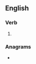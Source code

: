 ==English==

===Verb===
{{head|en|verb form}}

# {{en-past of|gage}}

===Anagrams===
* {{anagrams|en|a=adegg|dagge}}